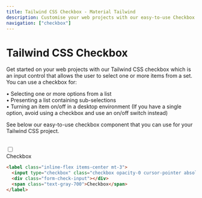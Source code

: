 ```yaml
---
title: Tailwind CSS Checkbox - Material Tailwind
description: Customise your web projects with our easy-to-use Checkbox component for Tailwind CSS using Material Design guidelines.
navigation: ["checkbox"]
---
```


# Tailwind CSS Checkbox

Get started on your web projects with our Tailwind CSS checkbox which is an input control that allows the user to select one or more items from a set. You can use a checkbox for:

• Selecting one or more options from a list <br/>
• Presenting a list containing sub-selections <br/>
• Turning an item on/off in a desktop environment (If you have a single option, avoid using a checkbox and use an on/off switch instead)

See below our easy-to-use checkbox component that you can use for your Tailwind CSS project.

<br />

<ComponentCard id="checkbox">
  <label className="inline-flex items-center mt-3">
    <input type="checkbox" className="checkbox opacity-0 cursor-pointer absolute z-10" />
    <div className="form-check-input"></div>
    <span className="text-gray-700 cursor-pointer">Checkbox</span>
  </label>
</ComponentCard>

```html showLineNumbers
<label class="inline-flex items-center mt-3">
  <input type="checkbox" class="checkbox opacity-0 cursor-pointer absolute z-10" />
  <div class="form-check-input"></div>
  <span class="text-gray-700">Checkbox</span>
</label>
```
